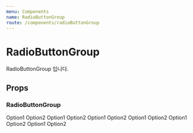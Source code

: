 ```yaml
---
menu: Components
name: RadioButtonGroup
route: /components/radioButtonGroup
---
```



# RadioButtonGroup

RadioButtonGroup 입니다.

## Props

### RadioButtonGroup

<PropsTable of={RadioButtonGroup} />

<Playground>
  <RadioButtonGroup value="test" stackingDirection="vertical" onChange={window.alert}>
    <RadioButton value="test">Option1</RadioButton>
    <RadioButton value="test2">Option2</RadioButton>
  </RadioButtonGroup>
  <RadioButtonGroup stackingDirection="vertical" textAlign="center" onChange={window.alert}>
    <RadioButton value="test">Option1</RadioButton>
    <RadioButton value="test2">Option2</RadioButton>
  </RadioButtonGroup>
  <RadioButtonGroup stackingDirection="vertical" showBorder={false} showDivider onChange={window.alert}>
    <RadioButton value="test">Option1</RadioButton>
    <RadioButton value="test2">Option2</RadioButton>
  </RadioButtonGroup>
</Playground>

<Playground>
  <RadioButtonGroup stackingDirection="horizontal" onChange={window.alert}>
    <RadioButton value="test">Option1</RadioButton>
    <RadioButton value="test2">Option2</RadioButton>
  </RadioButtonGroup>
  <RadioButtonGroup stackingDirection="horizontal" showBorder={false} showDivider onChange={window.alert}>
    <RadioButton value="test">Option1</RadioButton>
    <RadioButton value="test2">Option2</RadioButton>
  </RadioButtonGroup>
  <RadioButtonGroup
    stackingDirection="horizontal"
    showBorder={false}
    showDivider
    textAlign="center"
    onChange={window.alert}
  >
    <RadioButton value="test">Option1</RadioButton>
    <RadioButton value="test2">Option2</RadioButton>
  </RadioButtonGroup>
</Playground>
